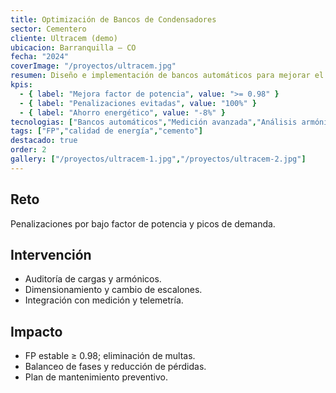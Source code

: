 ```yaml
---
title: Optimización de Bancos de Condensadores
sector: Cementero
cliente: Ultracem (demo)
ubicacion: Barranquilla – CO
fecha: "2024"
coverImage: "/proyectos/ultracem.jpg"
resumen: Diseño e implementación de bancos automáticos para mejorar el factor de potencia y reducir penalizaciones.
kpis:
  - { label: "Mejora factor de potencia", value: ">= 0.98" }
  - { label: "Penalizaciones evitadas", value: "100%" }
  - { label: "Ahorro energético", value: "-8%" }
tecnologias: ["Bancos automáticos","Medición avanzada","Análisis armónicos"]
tags: ["FP","calidad de energía","cemento"]
destacado: true
order: 2
gallery: ["/proyectos/ultracem-1.jpg","/proyectos/ultracem-2.jpg"]
---
```


## Reto
Penalizaciones por bajo factor de potencia y picos de demanda.

## Intervención
- Auditoría de cargas y armónicos.
- Dimensionamiento y cambio de escalones.
- Integración con medición y telemetría.

## Impacto
- FP estable ≥ 0.98; eliminación de multas.
- Balanceo de fases y reducción de pérdidas.
- Plan de mantenimiento preventivo.